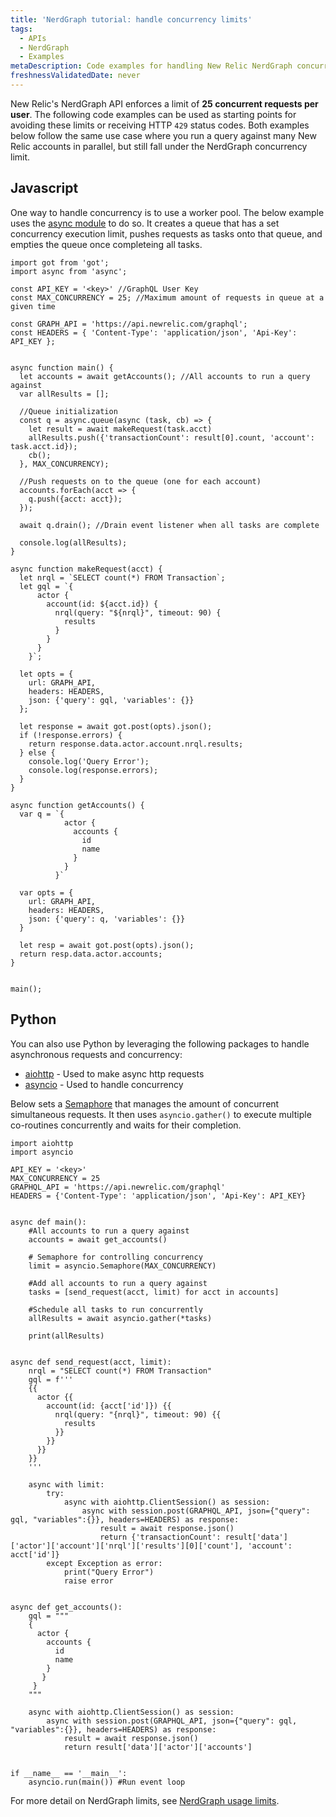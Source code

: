```yaml
---
title: 'NerdGraph tutorial: handle concurrency limits'
tags:
  - APIs
  - NerdGraph
  - Examples
metaDescription: Code examples for handling New Relic NerdGraph concurrency limits.
freshnessValidatedDate: never
---
```


New Relic's NerdGraph API enforces a limit of <DNT>**25 concurrent requests per user**</DNT>. The following code examples can be used as starting points for avoiding these limits or receiving HTTP `429` status codes. Both examples below follow the same use case where you run a query against many New Relic accounts in parallel, but still fall under the NerdGraph concurrency limit.

## Javascript

One way to handle concurrency is to use a worker pool. The below example uses the [async module](https://caolan.github.io/async/v3/docs.html#queue) to do so. It creates a queue that has a set concurrency execution limit, pushes requests as tasks onto that queue, and empties the queue once completeing all tasks.

```node
import got from 'got';
import async from 'async';

const API_KEY = '<key>' //GraphQL User Key
const MAX_CONCURRENCY = 25; //Maximum amount of requests in queue at a given time

const GRAPH_API = 'https://api.newrelic.com/graphql';
const HEADERS = { 'Content-Type': 'application/json', 'Api-Key': API_KEY };


async function main() {
  let accounts = await getAccounts(); //All accounts to run a query against
  var allResults = [];

  //Queue initialization
  const q = async.queue(async (task, cb) => {
    let result = await makeRequest(task.acct)
    allResults.push({'transactionCount': result[0].count, 'account': task.acct.id});
    cb();
  }, MAX_CONCURRENCY);

  //Push requests on to the queue (one for each account)
  accounts.forEach(acct => {
    q.push({acct: acct});
  });

  await q.drain(); //Drain event listener when all tasks are complete

  console.log(allResults);
}

async function makeRequest(acct) {
  let nrql = `SELECT count(*) FROM Transaction`;
  let gql = `{
      actor {
        account(id: ${acct.id}) {
          nrql(query: "${nrql}", timeout: 90) {
            results
          }
        }
      }
    }`;

  let opts = {
    url: GRAPH_API,
    headers: HEADERS,
    json: {'query': gql, 'variables': {}}
  };

  let response = await got.post(opts).json();
  if (!response.errors) {
    return response.data.actor.account.nrql.results;
  } else {
    console.log('Query Error');
    console.log(response.errors);
  }
}

async function getAccounts() {
  var q = `{
            actor {
              accounts {
                id
                name
              }
            }
          }`

  var opts = {
    url: GRAPH_API,
    headers: HEADERS,
    json: {'query': q, 'variables': {}}
  }

  let resp = await got.post(opts).json();
  return resp.data.actor.accounts;
}


main();

```

## Python

You can also use Python by leveraging the following packages to handle asynchronous requests and concurrency:

* [aiohttp](https://docs.aiohttp.org/en/stable/) - Used to make async http requests
* [asyncio](https://docs.python.org/3/library/asyncio.html) - Used to handle concurrency

Below sets a [Semaphore](https://docs.python.org/3/library/asyncio-sync.html?highlight=semaphore#asyncio.Semaphore) that manages the amount of concurrent simultaneous requests. It then uses `asyncio.gather()` to execute multiple co-routines concurrently and waits for their completion.

```
import aiohttp
import asyncio

API_KEY = '<key>'
MAX_CONCURRENCY = 25
GRAPHQL_API = 'https://api.newrelic.com/graphql'
HEADERS = {'Content-Type': 'application/json', 'Api-Key': API_KEY}


async def main():
    #All accounts to run a query against
    accounts = await get_accounts()

    # Semaphore for controlling concurrency
    limit = asyncio.Semaphore(MAX_CONCURRENCY)

    #Add all accounts to run a query against
    tasks = [send_request(acct, limit) for acct in accounts]

    #Schedule all tasks to run concurrently
    allResults = await asyncio.gather(*tasks)

    print(allResults)


async def send_request(acct, limit):
    nrql = "SELECT count(*) FROM Transaction"
    gql = f'''
    {{
      actor {{
        account(id: {acct['id']}) {{
          nrql(query: "{nrql}", timeout: 90) {{
            results
          }}
        }}
      }}
    }}
    '''

    async with limit:
        try:
            async with aiohttp.ClientSession() as session:
                async with session.post(GRAPHQL_API, json={"query": gql, "variables":{}}, headers=HEADERS) as response:
                    result = await response.json()
                    return {'transactionCount': result['data']['actor']['account']['nrql']['results'][0]['count'], 'account': acct['id']}
        except Exception as error:
            print("Query Error")
            raise error


async def get_accounts():
    gql = """
    {
      actor {
        accounts {
          id
          name
        }
       }
     }
    """

    async with aiohttp.ClientSession() as session:
        async with session.post(GRAPHQL_API, json={"query": gql, "variables":{}}, headers=HEADERS) as response:
            result = await response.json()
            return result['data']['actor']['accounts']


if __name__ == '__main__':
    asyncio.run(main()) #Run event loop

```

For more detail on NerdGraph limits, see [NerdGraph usage limits](/docs/apis/nerdgraph/nerdgraph-usage-limits).
